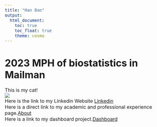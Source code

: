 ```yaml
---
title: "Han Bao"
output: 
  html_document:
    toc: true
    toc_float: true
    theme: cosmo
---
```

<style>
    body {
    background: url('images/background.png');
    background-position: center center;
    background-size: cover;
    background-repeat: no-repeat;
    background-attachment: fixed;
    font-size:12pt
    }
</style>
# 2023 MPH of biostatistics in Mailman

This is my cat!<br />
![](images/ted.jpg)<br />
Here is the link to my Linkedin Website [Linkedin](https://www.linkedin.com/in/han-bao-32a22416a/)<br />
Here is a direct link to my academic and professional experience page.[About](about.html)<br />
Here is a link to my dashboard project.[Dashboard](dashboard.html)